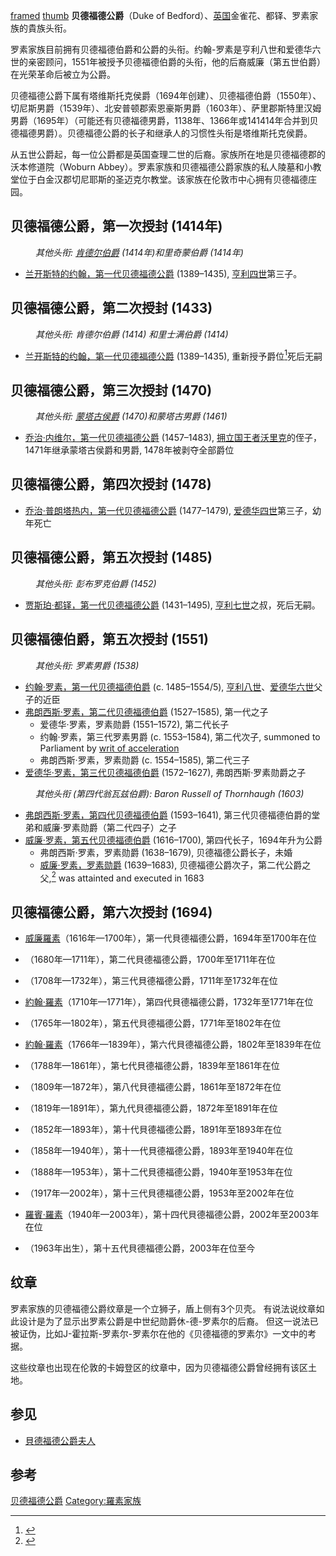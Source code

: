 {{Refimprove|time=2019-03-20T17:20:23+00:00}}
[[File:bedfordcoa.JPG|framed]]
[[image:Robert_Williams_-_William_Russell,_1st_Duke_of_Bedford.png|thumb]]
'''贝德福德公爵'''（Duke of Bedford）、[[英国|英国]]金雀花、都铎、罗素家族的貴族头衔。

罗素家族目前拥有贝德福德伯爵和公爵的头衔。约翰-罗素是亨利八世和爱德华六世的亲密顾问，1551年被授予贝德福德伯爵的头衔，他的后裔威廉（第五世伯爵）在光荣革命后被立为公爵。

贝德福德公爵下属有塔维斯托克侯爵（1694年创建）、贝德福德伯爵（1550年）、切尼斯男爵（1539年）、北安普顿郡索恩豪斯男爵（1603年）、萨里郡斯特里汉姆男爵（1695年）（可能还有贝德福德男爵，1138年、1366年或141414年合并到贝德福德男爵）。贝德福德公爵的长子和继承人的习惯性头衔是塔维斯托克侯爵。

从五世公爵起，每一位公爵都是英国查理二世的后裔。家族所在地是贝德福德郡的沃本修道院（Woburn Abbey）。罗素家族和贝德福德公爵家族的私人陵墓和小教堂位于白金汉郡切尼耶斯的圣迈克尔教堂。该家族在伦敦市中心拥有贝德福德庄园。

==贝德福德公爵，第一次授封 (1414年)==
:''其他头衔: [[肯德尔伯爵|肯德尔伯爵]] (1414年)和里奇蒙伯爵 (1414年)''
*[[兰开斯特的约翰，第一代贝德福德公爵|兰开斯特的约翰，第一代贝德福德公爵]] (1389–1435), [[亨利四世_(英格兰)|亨利四世]]第三子。

==贝德福德公爵，第二次授封 (1433)==
:''其他头衔: 肯德尔伯爵 (1414) 和里士满伯爵 (1414)''
*[[兰开斯特的约翰，第一代贝德福德公爵|兰开斯特的约翰，第一代贝德福德公爵]] (1389–1435), 重新授予爵位<ref>{{Cite web |url=http://www.cracroftspeerage.co.uk/online/content/index1216.htm |title=Cracroft – Extinct dukedoms of England |access-date=2014-04-13 |archive-date=2012-06-17 |archive-url=https://web.archive.org/web/20120617123927/http://www.cracroftspeerage.co.uk/online/content/index1216.htm |dead-url=no }}</ref>死后无嗣

==贝德福德公爵，第三次授封 (1470)==
:''其他头衔: [[蒙塔古侯爵|蒙塔古侯爵]] (1470)和蒙塔古男爵 (1461)''
*[[乔治·内维尔，第一代贝德福德公爵|乔治·内维尔，第一代贝德福德公爵]] (1457–1483), [[理查德·内维尔，沃里克伯爵|拥立国王者沃里克]]的侄子，1471年继承蒙塔古侯爵和男爵, 1478年被剥夺全部爵位

==贝德福德公爵，第四次授封 (1478)==
*[[乔治·普朗塔热内，第一代贝德福德公爵|乔治·普朗塔热内，第一代贝德福德公爵]] (1477–1479), [[爱德华四世_(英格兰)|爱德华四世]]第三子，幼年死亡

==贝德福德公爵，第五次授封 (1485)==
:''其他头衔: 彭布罗克伯爵 (1452)''
*[[贾斯珀·都铎|贾斯珀·都铎，第一代贝德福德公爵]] (1431–1495), [[亨利七世_(英格兰)|亨利七世]]之叔，死后无嗣。

==贝德福德伯爵，第五次授封 (1551)==
:''其他头衔: 罗素男爵 (1538)''
*[[约翰·罗素，第一代贝德福德伯爵|约翰·罗素，第一代贝德福德伯爵]] (c. 1485–1554/5), [[亨利八世_(英格兰)|亨利八世]]、[[爱德华六世_(英格兰)|爱德华六世]]父子的近臣
*[[弗朗西斯·罗素，第二代贝德福德伯爵|弗朗西斯·罗素，第二代贝德福德伯爵]] (1527–1585), 第一代之子
**爱德华·罗素，罗素勋爵 (1551–1572), 第二代长子
**约翰·罗素，第三代罗素男爵 (c. 1553–1584), 第二代次子, summoned to Parliament by [[writ_of_acceleration|writ of acceleration]]
**弗朗西斯·罗素，罗素勋爵 (c. 1554–1585), 第二代三子
*[[爱德华·罗素，第三代贝德福德伯爵|爱德华·罗素，第三代贝德福德伯爵]] (1572–1627), 弗朗西斯·罗素勋爵之子
:''其他头衔 (第四代翁瓦兹伯爵): Baron Russell of Thornhaugh (1603)''
*[[弗朗西斯·罗素，第四代贝德福德伯爵|弗朗西斯·罗素，第四代贝德福德伯爵]] (1593–1641), 第三代贝德福德伯爵的堂弟和威廉·罗素勋爵（第二代四子）之子
*[[威廉·罗素，第一代贝德福德公爵|威廉·罗素，第五代贝德福德伯爵]] (1616–1700), 第四代长子，1694年升为公爵
**弗朗西斯·罗素，罗素勋爵 (1638–1679), 贝德福德公爵长子，未婚
**[[威廉·罗素，罗素勋爵|威廉·罗素，罗素勋爵]] (1639–1683), 贝德福德公爵次子，第二代公爵之父,<ref>{{Cite web |url=http://www.burkespeerage.com/ |title=''Burke's Peerage & Baronetage'' |accessdate=2020-09-19 |archive-date=2018-07-27 |archive-url=https://web.archive.org/web/20180727190647/http://www.burkespeerage.com/ |dead-url=no }}</ref> was attainted and executed in 1683

==贝德福德公爵，第六次授封 (1694)==
* [[第一代贝德福德公爵威廉·罗素|威廉羅素]]（1616年—1700年），第一代貝德福德公爵，1694年至1700年在位
* {{le|第二代貝德福德公爵懷奧斯禮·羅素|Wriothesley Russell, 2nd Duke of Bedford|懷奧斯禮·羅素}}（1680年—1711年），第二代貝德福德公爵，1700年至1711年在位
* {{le|第三代貝德福德公爵懷奧斯禮·羅素|Wriothesley Russell, 3rd Duke of Bedford|懷奧斯禮·羅素}}（1708年—1732年），第三代貝德福德公爵，1711年至1732年在位
* [[第四代贝德福德公爵约翰·罗素|約翰·羅素]]（1710年—1771年），第四代貝德福德公爵，1732年至1771年在位
* {{le|第五代貝德福德公爵法蘭西斯·羅素|Francis Russell, 5th Duke of Bedford|法蘭西斯·羅素}}（1765年—1802年），第五代貝德福德公爵，1771年至1802年在位
* [[第六代貝德福德公爵約翰·羅素|約翰·羅素]]（1766年—1839年），第六代貝德福德公爵，1802年至1839年在位
* {{le|第七代貝德福德公爵法蘭西斯·羅素|Francis Russell, 7th Duke of Bedford|法蘭西斯·羅素}}（1788年—1861年），第七代貝德福德公爵，1839年至1861年在位
* {{le|第八代貝德福德公爵威廉·羅素|William Russell, 8th Duke of Bedford|威廉·羅素}}（1809年—1872年），第八代貝德福德公爵，1861年至1872年在位
* {{le|第九代貝德福德公爵法蘭西斯·羅素|Francis Russell, 9th Duke of Bedford|法蘭西斯·羅素}}（1819年—1891年），第九代貝德福德公爵，1872年至1891年在位
* {{le|第十代貝德福德公爵喬治·羅素|George Russell, 10th Duke of Bedford|喬治·羅素}}（1852年—1893年），第十代貝德福德公爵，1891年至1893年在位
* {{le|第十一代貝德福德公爵何布蘭·羅素|Herbrand Russell, 11th Duke of Bedford|何布蘭·羅素}}（1858年—1940年），第十一代貝德福德公爵，1893年至1940年在位
* {{le|第十二代貝德福德公爵黑斯廷斯·羅素|Hastings Russell, 12th Duke of Bedford|黑斯廷斯·羅素}}（1888年—1953年），第十二代貝德福德公爵，1940年至1953年在位
* {{le|第十三代貝德福德公爵伊恩·羅素|Ian Russell, 13th Duke of Bedford|伊恩·羅素}}（1917年—2002年），第十三代貝德福德公爵，1953年至2002年在位
* [[第十四代貝德福德公爵羅賓·羅素|羅賓·羅素]]（1940年—2003年），第十四代貝德福德公爵，2002年至2003年在位
* {{le|第十五代貝德福德公爵安德魯·羅素|Andrew Russell, 15th Duke of Bedford|安德魯·羅素}}（1963年出生），第十五代貝德福德公爵，2003年在位至今

==纹章==
罗素家族的贝德福德公爵纹章是一个立狮子，盾上侧有3个贝壳。
有说法说纹章如此设计是为了显示出罗素公爵是中世纪勋爵休-德-罗素尔的后裔。
但这一说法已被证伪，比如J-霍拉斯-罗素尔-罗素尔在他的《贝德福德的罗素尔》一文中的考据。

这些纹章也出现在伦敦的卡姆登区的纹章中，因为贝德福德公爵曾经拥有该区土地。
==参见==
*[[貝德福德公爵夫人|貝德福德公爵夫人]]

==参考==
{{Reflist}}

{{貝德福德公爵}}
{{現存不列顛公爵爵位}}
[[Category:贝德福德公爵|]]
[[Category:羅素家族|Category:羅素家族]]